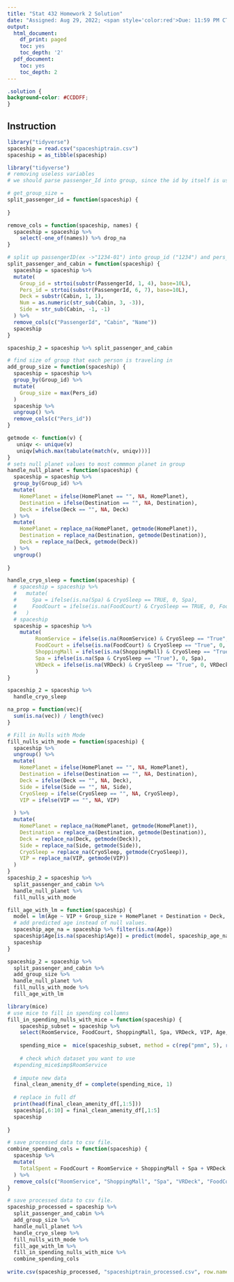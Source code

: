 ```yaml
---
title: "Stat 432 Homework 2 Solution"
date: "Assigned: Aug 29, 2022; <span style='color:red'>Due: 11:59 PM CT, Sep 15, 2022</span>"
output:
  html_document:
    df_print: paged
    toc: yes
    toc_depth: '2'
  pdf_document:
    toc: yes
    toc_depth: 2
---
```


<style>
body {
text-align: justify}
</style>

```css
.solution {
background-color: #CCDDFF;
}
```

## Instruction

```r
library("tidyverse")
spaceship = read.csv("spaceshiptrain.csv")
spaceship = as_tibble(spaceship)

```
```r
library("tidyverse")
# removing useless variables
# we should parse passenger_Id into group, since the id by itself is useless, but data about the group metadata might be useful(size of group they're in?)

# get_group_size =
split_passenger_id = function(spaceship) {
  
}

remove_cols = function(spaceship, names) {
  spaceship = spaceship %>% 
    select(-one_of(names)) %>% drop_na
}


```  
```r
# split up passengerID(ex ->"1234-01") into group_id ("1234") and pers_id ("01). Also splits up cabin(ex-> "F/226/P") int Deck("F"), Num(226) and Side("P")
split_passenger_and_cabin = function(spaceship) {
  spaceship = spaceship %>% 
  mutate(
    Group_id = strtoi(substr(PassengerId, 1, 4), base=10L),
    Pers_id = strtoi(substr(PassengerId, 6, 7), base=10L),
    Deck = substr(Cabin, 1, 1),
    Num = as.numeric(str_sub(Cabin, 3, -3)),
    Side = str_sub(Cabin, -1, -1)
  ) %>%
  remove_cols(c("PassengerId", "Cabin", "Name"))
  spaceship
}

spaceship_2 = spaceship %>% split_passenger_and_cabin


``` 
```r
# find size of group that each person is traveling in
add_group_size = function(spaceship) {
  spaceship = spaceship %>% 
  group_by(Group_id) %>%
  mutate(
    Group_size = max(Pers_id)
  )
  spaceship %>%
  ungroup() %>%
  remove_cols(c("Pers_id"))
}

```
```r
getmode <- function(v) {
   uniqv <- unique(v)
   uniqv[which.max(tabulate(match(v, uniqv)))]
}
# sets null planet values to most commmon planet in group
handle_null_planet = function(spaceship) {
  spaceship = spaceship %>% 
  group_by(Group_id) %>%
  mutate(
    HomePlanet = ifelse(HomePlanet == "", NA, HomePlanet),
    Destination = ifelse(Destination == "", NA, Destination),
    Deck = ifelse(Deck == "", NA, Deck)
  ) %>%
  mutate(
    HomePlanet = replace_na(HomePlanet, getmode(HomePlanet)),
    Destination = replace_na(Destination, getmode(Destination)),
    Deck = replace_na(Deck, getmode(Deck))
  ) %>%
  ungroup()
  
}
```
```r

handle_cryo_sleep = function(spaceship) {
  # spaceship = spaceship %>% 
  #   mutate(
  #     Spa = ifelse(is.na(Spa) & CryoSleep == TRUE, 0, Spa),
  #     FoodCourt = ifelse(is.na(FoodCourt) & CryoSleep == TRUE, 0, FoodCourt),
  #   )
  # spaceship
  spaceship = spaceship %>%
    mutate(
         RoomService = ifelse(is.na(RoomService) & CryoSleep == "True", 0, RoomService),
         FoodCourt = ifelse(is.na(FoodCourt) & CryoSleep == "True", 0, FoodCourt),
         ShoppingMall = ifelse(is.na(ShoppingMall) & CryoSleep == "True", 0, ShoppingMall),
         Spa = ifelse(is.na(Spa & CryoSleep == "True"), 0, Spa),
         VRDeck = ifelse(is.na(VRDeck) & CryoSleep == "True", 0, VRDeck)
         )
}

spaceship_2 = spaceship %>% 
  handle_cryo_sleep

na_prop = function(vec){
  sum(is.na(vec)) / length(vec)
}

```
```r
# Fill in Nulls with Mode
fill_nulls_with_mode = function(spaceship) {
  spaceship %>%
  ungroup() %>%
  mutate(
    HomePlanet = ifelse(HomePlanet == "", NA, HomePlanet),
    Destination = ifelse(Destination == "", NA, Destination),
    Deck = ifelse(Deck == "", NA, Deck),
    Side = ifelse(Side == "", NA, Side),
    CryoSleep = ifelse(CryoSleep == "", NA, CryoSleep),
    VIP = ifelse(VIP == "", NA, VIP)
    
  ) %>%
  mutate(
    HomePlanet = replace_na(HomePlanet, getmode(HomePlanet)),
    Destination = replace_na(Destination, getmode(Destination)),
    Deck = replace_na(Deck, getmode(Deck)),
    Side = replace_na(Side, getmode(Side)),
    CryoSleep = replace_na(CryoSleep, getmode(CryoSleep)),
    VIP = replace_na(VIP, getmode(VIP))
  ) 
}
spaceship_2 = spaceship %>% 
  split_passenger_and_cabin %>% 
  handle_null_planet %>%
  fill_nulls_with_mode
```
```r
fill_age_with_lm = function(spaceship) {
  model = lm(Age ~ VIP + Group_size + HomePlanet + Destination + Deck, data = spaceship)
  # add predicted age instead of null values.
  spaceship_age_na = spaceship %>% filter(is.na(Age))
  spaceship$Age[is.na(spaceship$Age)] = predict(model, spaceship_age_na)
  spaceship
}

spaceship_2 = spaceship %>% 
  split_passenger_and_cabin %>% 
  add_group_size %>%
  handle_null_planet %>%
  fill_nulls_with_mode %>%
  fill_age_with_lm

```
```r
library(mice)
# use mice to fill in spending collumns
fill_in_spending_nulls_with_mice = function(spaceship) {
    spaceship_subset = spaceship %>% 
    select(RoomService, FoodCourt, ShoppingMall, Spa, VRDeck, VIP, Age, Side, Deck, Group_size)
    
    spending_mice =  mice(spaceship_subset, method = c(rep("pmm", 5), rep("", 5)), maxit = 20)
    
    # check which dataset you want to use
  #spending_mice$imp$RoomService
  
  # impute new data
  final_clean_amenity_df = complete(spending_mice, 1)
  
  # replace in full df
  print(head(final_clean_amenity_df[,1:5]))
  spaceship[,6:10] = final_clean_amenity_df[,1:5]
  spaceship
  
}
```
```r
# save processed data to csv file.
combine_spending_cols = function(spaceship) {
  spaceship %>% 
  mutate(
    TotalSpent = FoodCourt + RoomService + ShoppingMall + Spa + VRDeck
  ) %>%
  remove_cols(c("RoomService", "ShoppingMall", "Spa", "VRDeck", "FoodCourt" ))
}

```

```r
# save processed data to csv file.
spaceship_processed = spaceship %>% 
  split_passenger_and_cabin %>%
  add_group_size %>%
  handle_null_planet %>%
  handle_cryo_sleep %>%
  fill_nulls_with_mode %>%
  fill_age_with_lm %>%
  fill_in_spending_nulls_with_mice %>%
  combine_spending_cols
  
write.csv(spaceship_processed, "spaceshiptrain_processed.csv", row.names= FALSE)

```
  
